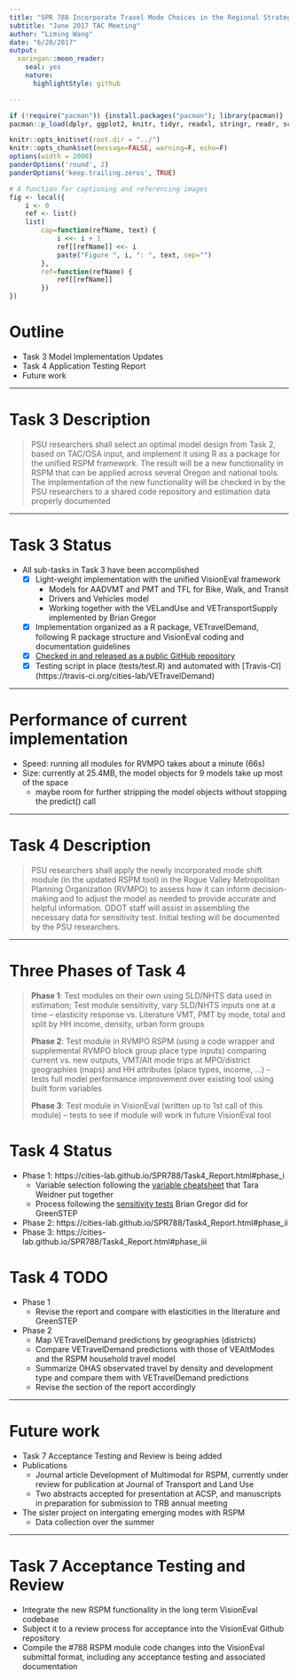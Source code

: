 ```yaml
---
title: "SPR 788 Incorporate Travel Mode Choices in the Regional Strategic Planning Model (RSPM) Tool"
subtitle: "June 2017 TAC Meeting"
author: "Liming Wang"
date: "6/20/2017"
output:
  xaringan::moon_reader:
    seal: yes
    nature:
      highlightStyle: github

---
```


<style>
  @page {
    size: 1210px 681px;
    margin: 0;
  }
  
  @media print {
    .remark-slide-scaler {
      width: 100% !important;
      height: 100% !important;
      transform: scale(1) !important;
      top: 0 !important;
      left: 0 !important;
    }
  }
</style>

```r
if (!require("pacman")) {install.packages("pacman"); library(pacman)}
pacman::p_load(dplyr, ggplot2, knitr, tidyr, readxl, stringr, readr, scales, pander)

knitr::opts_knit$set(root.dir = "../")
knitr::opts_chunk$set(message=FALSE, warning=F, echo=F)
options(width = 2000)
panderOptions('round', 2)
panderOptions('keep.trailing.zeros', TRUE)
```

```r
# A function for captioning and referencing images
fig <- local({
    i <- 0
    ref <- list()
    list(
        cap=function(refName, text) {
            i <<- i + 1
            ref[[refName]] <<- i
            paste("Figure ", i, ": ", text, sep="")
        },
        ref=function(refName) {
            ref[[refName]]
        })
})
```

# Outline

- Task 3 Model Implementation Updates
- Task 4 Application Testing Report
- Future work

---

# Task 3 Description

> PSU researchers shall select an optimal model design from Task 2, based on TAC/OSA input, and implement it using R as a package for the unified RSPM framework. The result will be a new functionality in RSPM that can be applied across several Oregon and national tools. The implementation of the new functionality will be checked in by the PSU researchers to a shared code repository and estimation data properly documented

---

# Task 3 Status

- All sub-tasks in Task 3 have been accomplished
    - [x] Light-weight implementation with the unified VisionEval framework
        - Models for AADVMT and PMT and TFL for Bike, Walk, and Transit
        - Drivers and Vehicles model
        - Working together with the VELandUse and VETransportSupply implemented by Brian Gregor
    - [x] Implementation organized as a R package, VETravelDemand, following R package structure and VisionEval coding and documentation guidelines
    - [x] [Checked in and released as a public GitHub repository](https://github.com/cities-lab/VETravelDemand)
    - [x] Testing script in place (tests/test.R) and automated with [Travis-CI] (https://travis-ci.org/cities-lab/VETravelDemand)

---

# Performance of current implementation

- Speed: running all modules for RVMPO takes about a minute (66s)
- Size: currently at 25.4MB, the model objects for 9 models take up most of the space
    - maybe room for further stripping the model objects without stopping the predict() call

---

# Task 4 Description

> PSU researchers shall apply the newly incorporated mode shift module (in the updated RSPM tool) in the Rogue Valley Metropolitan Planning Organization (RVMPO) to assess how it can inform decision-making and to adjust the model as needed to provide accurate and helpful information.  ODOT staff will assist in assembling the necessary data for sensitivity test.  Initial testing will be documented by the PSU researchers.

---

# Three Phases of Task 4

> **Phase 1**: Test modules on their own using SLD/NHTS data used in estimation;  Test module sensitivity, vary SLD/NHTS inputs one at a time – elasticity response vs. Literature  VMT, PMT by mode, total and split by HH income, density, urban form groups
> 
> **Phase 2**: Test module in RVMPO RSPM (using a code wrapper and supplemental RVMPO block group place type inputs) comparing current vs. new outputs, VMT/Alt mode trips at MPO/district geographies (maps) and HH attributes (place types, income, …) – tests full model performance improvement over existing tool using built form variables
> 
> **Phase 3**: Test module in VisionEval  (written up to 1st call of this module) – tests to see if module will work in future VisionEval tool


# Task 4 Status

- Phase 1: https://cities-lab.github.io/SPR788/Task4_Report.html#phase_i
    - Variable selection following the [variable cheatsheet](https://cities-lab.github.io/SPR788/RSPM-TFLmodelVariables_May2017.pdf) that Tara Weidner put together
    - Process following the [sensitivity tests](https://cities-lab.github.io/SPR788/GreenSTEP_Model_Doc-SensTestingDRAFT.pdf) Brian Gregor did for GreenSTEP
- Phase 2: https://cities-lab.github.io/SPR788/Task4_Report.html#phase_ii
- Phase 3: https://cities-lab.github.io/SPR788/Task4_Report.html#phase_iii

# Task 4 TODO

- Phase 1
    - Revise the report and compare with elasticities in the literature and GreenSTEP
- Phase 2 
    - Map VETravelDemand predictions by geographies (districts)
    - Compare VETravelDemand predictions with those of VEAltModes and the RSPM household travel model
    - Summarize OHAS observated travel by density and development type and compare them with VETravelDemand predictions
    - Revise the section of the report accordingly

---

# Future work

- Task 7 Acceptance Testing and Review is being added
- Publications
    - Journal article Development of Multimodal for RSPM, currently under review for publication at Journal of Transport and Land Use
    - Two abstracts accepted for presentation at ACSP, and manuscripts in preparation for submission to TRB annual meeting
- The sister project on intergating emerging modes with RSPM
    - Data collection over the summer

---
    
# Task 7 Acceptance Testing and Review

- Integrate the new RSPM functionality in the long term VisionEval codebase 
- Subject it to a review process for acceptance into the VisionEval Github repository
- Compile the #788 RSPM module code changes into the VisionEval submittal format, including any acceptance testing and associated documentation

